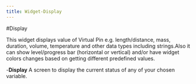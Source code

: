 ```yaml
---
title: Widget-Display
---
```

#Display


This widget displays value of Virtual Pin e.g. length/distance, mass, duration, volume, temperature and other data types including strings.Also it can show level/progress bar (horizontal or vertical) and/or have widget colors changes based on getting different predefined values.


-**Display** 
A screen to display the current status of any of your chosen variable.
